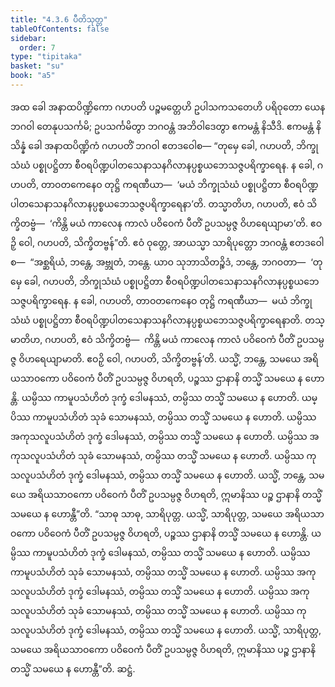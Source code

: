 ```yaml
---
title: "4.3.6 ပီတိသုတ္တ"
tableOfContents: false
sidebar:
  order: 7
type: "tipitaka"
basket: "su"
book: "a5"
---
```



<DynamicBreadcrumb />

<Division number="176" book="a5">

<Paragraph number="1023" book="a5">
အထ ခေါ အနာထပိဏ္ဍိကော ဂဟပတိ ပဉ္စမတ္တေဟိ ဥပါသကသတေဟိ ပရိဝုတော ယေန ဘဂဝါ တေနုပသင်္ကမိ; ဥပသင်္ကမိတွာ ဘဂဝန္တံ အဘိဝါဒေတွာ ဧကမန္တံ နိသီဒိ. ဧကမန္တံ နိသိန္နံ ခေါ အနာထပိဏ္ဍိကံ ဂဟပတိံ ဘဂဝါ ဧတဒဝေါစ—
</Paragraph>

<Paragraph number="1024" book="a5">
“တုမှေ ခေါ, ဂဟပတိ, ဘိက္ခုသံဃံ ပစ္စုပဋ္ဌိတာ စီဝရပိဏ္ဍပါတသေနာသနဂိလာနပ္ပစ္စယဘေသဇ္ဇပရိက္ခာရေန. န ခေါ, ဂဟပတိ, တာဝတကေနေဝ တုဋ္ဌိ ကရဏီယာ—  ‘မယံ ဘိက္ခုသံဃံ ပစ္စုပဋ္ဌိတာ စီဝရပိဏ္ဍပါတသေနာသနဂိလာနပ္ပစ္စယဘေသဇ္ဇပရိက္ခာရေနာ’တိ. တသ္မာတိဟ, ဂဟပတိ, ဧဝံ သိက္ခိတဗ္ဗံ—  ‘ကိန္တိ မယံ ကာလေန ကာလံ ပဝိဝေကံ ပီတိံ ဥပသမ္ပဇ္ဇ ဝိဟရေယျာမာ’တိ. ဧဝဉှိ ဝေါ, ဂဟပတိ, သိက္ခိတဗ္ဗန်”တိ.
</Paragraph>

<Paragraph number="1025" book="a5">
ဧဝံ ဝုတ္တေ, အာယသ္မာ သာရိပုတ္တော ဘဂဝန္တံ ဧတဒဝေါစ—  “အစ္ဆရိယံ, ဘန္တေ, အဗ္ဘုတံ, ဘန္တေ. ယာဝ သုဘာသိတဉ္စိဒံ, ဘန္တေ, ဘဂဝတာ—  ‘တုမှေ ခေါ, ဂဟပတိ, ဘိက္ခုသံဃံ ပစ္စုပဋ္ဌိတာ စီဝရပိဏ္ဍပါတသေနာသနဂိလာနပ္ပစ္စယဘေသဇ္ဇပရိက္ခာရေန. န ခေါ, ဂဟပတိ, တာဝတကေနေဝ တုဋ္ဌိ ကရဏီယာ—  မယံ ဘိက္ခုသံဃံ ပစ္စုပဋ္ဌိတာ စီဝရပိဏ္ဍပါတသေနာသနဂိလာနပ္ပစ္စယဘေသဇ္ဇပရိက္ခာရေနာတိ. တသ္မာတိဟ, ဂဟပတိ, ဧဝံ သိက္ခိတဗ္ဗံ—  ကိန္တိ မယံ ကာလေန ကာလံ ပဝိဝေကံ ပီတိံ ဥပသမ္ပဇ္ဇ ဝိဟရေယျာမာတိ. ဧဝဉှိ ဝေါ, ဂဟပတိ, သိက္ခိတဗ္ဗန်’တိ. ယသ္မိံ, ဘန္တေ, သမယေ အရိယသာဝကော ပဝိဝေကံ ပီတိံ ဥပသမ္ပဇ္ဇ ဝိဟရတိ, ပဉ္စဿ ဌာနာနိ တသ္မိံ သမယေ န ဟောန္တိ. ယမ္ပိဿ ကာမူပသံဟိတံ ဒုက္ခံ ဒေါမနဿံ, တမ္ပိဿ တသ္မိံ သမယေ န ဟောတိ. ယမ္ပိဿ ကာမူပသံဟိတံ သုခံ သောမနဿံ, တမ္ပိဿ တသ္မိံ သမယေ န ဟောတိ. ယမ္ပိဿ အကုသလူပသံဟိတံ ဒုက္ခံ ဒေါမနဿံ, တမ္ပိဿ တသ္မိံ သမယေ န ဟောတိ. ယမ္ပိဿ အကုသလူပသံဟိတံ သုခံ သောမနဿံ, တမ္ပိဿ တသ္မိံ သမယေ န ဟောတိ. ယမ္ပိဿ ကုသလူပသံဟိတံ ဒုက္ခံ ဒေါမနဿံ, တမ္ပိဿ တသ္မိံ သမယေ န ဟောတိ. ယသ္မိံ, ဘန္တေ, သမယေ အရိယသာဝကော ပဝိဝေကံ ပီတိံ ဥပသမ္ပဇ္ဇ ဝိဟရတိ, ဣမာနိဿ ပဉ္စ ဌာနာနိ တသ္မိံ သမယေ န ဟောန္တီ”တိ.
</Paragraph>

<Paragraph number="1026" book="a5">
“သာဓု သာဓု, သာရိပုတ္တ. ယသ္မိံ, သာရိပုတ္တ, သမယေ အရိယသာဝကော ပဝိဝေကံ ပီတိံ ဥပသမ္ပဇ္ဇ ဝိဟရတိ, ပဉ္စဿ ဌာနာနိ တသ္မိံ သမယေ န ဟောန္တိ. ယမ္ပိဿ ကာမူပသံဟိတံ ဒုက္ခံ ဒေါမနဿံ, တမ္ပိဿ တသ္မိံ သမယေ န ဟောတိ. ယမ္ပိဿ ကာမူပသံဟိတံ သုခံ သောမနဿံ, တမ္ပိဿ တသ္မိံ သမယေ န ဟောတိ. ယမ္ပိဿ အကုသလူပသံဟိတံ ဒုက္ခံ ဒေါမနဿံ, တမ္ပိဿ တသ္မိံ သမယေ န ဟောတိ. ယမ္ပိဿ အကုသလူပသံဟိတံ သုခံ သောမနဿံ, တမ္ပိဿ တသ္မိံ သမယေ န ဟောတိ. ယမ္ပိဿ ကုသလူပသံဟိတံ ဒုက္ခံ ဒေါမနဿံ, တမ္ပိဿ တသ္မိံ သမယေ န ဟောတိ. ယသ္မိံ, သာရိပုတ္တ, သမယေ အရိယသာဝကော ပဝိဝေကံ ပီတိံ ဥပသမ္ပဇ္ဇ ဝိဟရတိ, ဣမာနိဿ ပဉ္စ ဌာနာနိ တသ္မိံ သမယေ န ဟောန္တီ”တိ.

</Paragraph>
</Division>

<Paragraph number="1027" type="center" book="a5">
ဆဋ္ဌံ.
</Paragraph>